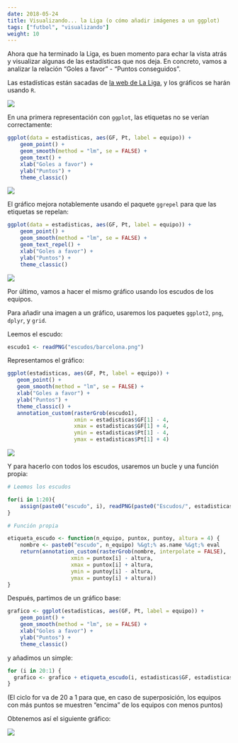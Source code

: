 ---
date: 2018-05-24
title: Visualizando... la Liga (o cómo añadir imágenes a un ggplot)
tags: ["futbol", "visualizando"]
weight: 10
---

<p>Ahora que ha terminado la Liga, es buen momento para echar la vista atrás y
 visualizar algunas de las estadísticas que nos deja. En concreto, vamos a analizar la relación “Goles a favor” - “Puntos conseguidos”.

Las estadísticas están sacadas de [la web de La Liga](http://www.laliga.es/laliga-santander), y los gráficos se harán usando `R`.  

![](https://78.media.tumblr.com/cc0203b842d7ee58795418324bac8df5/tumblr_inline_pah2blXhWX1qemyzq_1280.png)

En una primera representación con `ggplot`, las etiquetas no se verían correctamente:

```{r eval = FALSE}
ggplot(data = estadisticas, aes(GF, Pt, label = equipo)) +
    geom_point() + 
    geom_smooth(method = "lm", se = FALSE) +
    geom_text() + 
    xlab("Goles a favor") +
    ylab("Puntos") + 
    theme_classic()
```

![](\posts\20180524_vis_laliga\GF_Pt_ggplot.svg)

El gráfico mejora notablemente usando el paquete `ggrepel` para que las etiquetas se repelan:

```{r eval = FALSE}
ggplot(data = estadisticas, aes(GF, Pt, label = equipo)) +
    geom_point() +  
    geom_smooth(method = "lm", se = FALSE) + 
    geom_text_repel() + 
    xlab("Goles a favor") +
    ylab("Puntos") + 
    theme_classic()
```

![](\posts\20180524_vis_laliga\GF_Pt_ggrepel.svg)

Por último, vamos a hacer el mismo gráfico usando los escudos de los equipos.

Para añadir una imagen a un gráfico, usaremos los paquetes `ggplot2`, `png`, `dplyr`, y `grid`.

Leemos el escudo:
```{r eval = FALSE}
escudo1 <- readPNG("escudos/barcelona.png")
```

Representamos el gráfico:

```{r eval = FALSE}
ggplot(estadisticas, aes(GF, Pt, label = equipo)) +
   geom_point() +  
   geom_smooth(method = "lm", se = FALSE) +
   xlab("Goles a favor") +
   ylab("Puntos") +
   theme_classic() +
   annotation_custom(rasterGrob(escudo1),
                     xmin = estadisticas$GF[1] - 4,
                     xmax = estadisticas$GF[1] + 4,
                     ymin = estadisticas$Pt[1] - 4,
                     ymax = estadisticas$Pt[1] + 4)
```
 

![](\posts\20180524_vis_laliga\GF_Pt_solo_un_escudo.svg)

Y para hacerlo con todos los escudos, usaremos un bucle y una función propia:

```{r eval = FALSE}
# Leemos los escudos 

for(i in 1:20){
    assign(paste0("escudo", i), readPNG(paste0("Escudos/", estadisticas$equipo[i], ".png")))
}

# Función propia

etiqueta_escudo <- function(n_equipo, puntox, puntoy, altura = 4) {
    nombre <- paste0("escudo", n_equipo) %&gt;% as.name %&gt;% eval
    return(annotation_custom(rasterGrob(nombre, interpolate = FALSE),
                    xmin = puntox[i] - altura,
                    xmax = puntox[i] + altura,
                    ymin = puntoy[i] - altura,
                    ymax = puntoy[i] + altura))
}
```
Después, partimos de un gráfico base:

```{r eval = FALSE}
grafico <- ggplot(estadisticas, aes(GF, Pt, label = equipo)) + 
    geom_point() +  
    geom_smooth(method = "lm", se = FALSE) + 
    xlab("Goles a favor") + 
    ylab("Puntos") + 
    theme_classic()
```

y añadimos un simple:

```{r eval = FALSE}
for (i in 20:1) {
  grafico <- grafico + etiqueta_escudo(i, estadisticas$GF, estadisticas$Pt)
}
```

(El ciclo for va de 20 a 1 para que, en caso de superposición, los equipos con más puntos se muestren “encima” de los equipos con menos puntos)

Obtenemos así el siguiente gráfico:  

![](\posts\20180524_vis_laliga\GF_Pt.svg)
